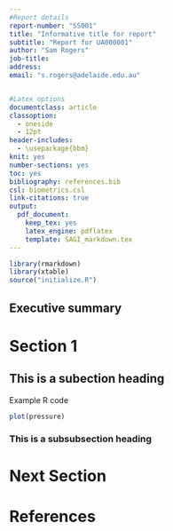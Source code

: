```yaml
---
#Report details
report-number: "SS001"
title: "Informative title for report"
subtitle: "Report for UA000001"
author: "Sam Rogers"
job-title: 
address: 
email: "s.rogers@adelaide.edu.au"


#Latex options
documentclass: article
classoption:
  - oneside
  - 12pt
header-includes:
  - \usepackage{bbm}
knit: yes
number-sections: yes
toc: yes
bibliography: references.bib
csl: biometrics.csl
link-citations: true
output:
  pdf_document:
    keep_tex: yes
    latex_engine: pdflatex
    template: SAGI_markdown.tex
---
```


```r
library(rmarkdown)
library(xtable)
source("initialize.R")
```

## Executive summary {-}

\mainmatter
\pagestyle{fancy}

<!-- article class-->

# Section 1

## This is a subection heading

Example R code

```r
plot(pressure)
```


### This is a subsubsection heading

# Next Section


\newpage
# References {-}



